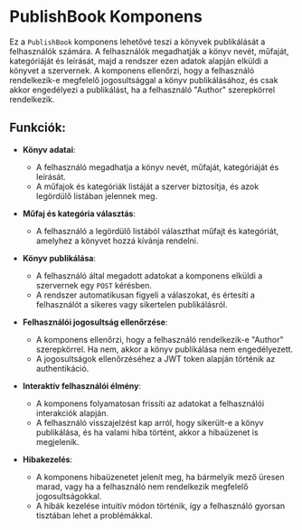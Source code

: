 # PublishBook Komponens

Ez a `PublishBook` komponens lehetővé teszi a könyvek publikálását a felhasználók számára. A felhasználók megadhatják a könyv nevét, műfaját, kategóriáját és leírását, majd a rendszer ezen adatok alapján elküldi a könyvet a szervernek. A komponens ellenőrzi, hogy a felhasználó rendelkezik-e megfelelő jogosultsággal a könyv publikálásához, és csak akkor engedélyezi a publikálást, ha a felhasználó "Author" szerepkörrel rendelkezik.

## **Funkciók**:

- **Könyv adatai**:
  - A felhasználó megadhatja a könyv nevét, műfaját, kategóriáját és leírását.
  - A műfajok és kategóriák listáját a szerver biztosítja, és azok legördülő listában jelennek meg.

- **Műfaj és kategória választás**:
  - A felhasználó a legördülő listából választhat műfajt és kategóriát, amelyhez a könyvet hozzá kívánja rendelni.
  
- **Könyv publikálása**:
  - A felhasználó által megadott adatokat a komponens elküldi a szervernek egy `POST` kérésben.
  - A rendszer automatikusan figyeli a válaszokat, és értesíti a felhasználót a sikeres vagy sikertelen publikálásról.

- **Felhasználói jogosultság ellenőrzése**:
  - A komponens ellenőrzi, hogy a felhasználó rendelkezik-e "Author" szerepkörrel. Ha nem, akkor a könyv publikálása nem engedélyezett.
  - A jogosultságok ellenőrzéséhez a JWT token alapján történik az authentikáció.

- **Interaktív felhasználói élmény**:
  - A komponens folyamatosan frissíti az adatokat a felhasználói interakciók alapján.
  - A felhasználó visszajelzést kap arról, hogy sikerült-e a könyv publikálása, és ha valami hiba történt, akkor a hibaüzenet is megjelenik.

- **Hibakezelés**:
  - A komponens hibaüzenetet jelenít meg, ha bármelyik mező üresen marad, vagy ha a felhasználó nem rendelkezik megfelelő jogosultságokkal.
  - A hibák kezelése intuitív módon történik, így a felhasználó gyorsan tisztában lehet a problémákkal.